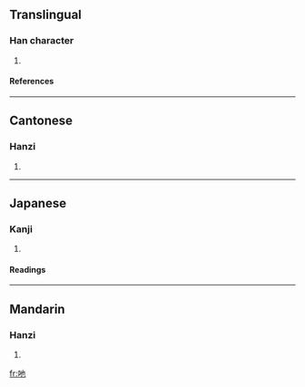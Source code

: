 ==Translingual==
===Han character===
{{Han char|rad=口|as=03|sn=6|four=|canj=口心木 (RPD)}}
# {{defn|Han}}
====References====
{{Han ref|kx=0177.021|dkj=03315|hdz=10584.090|uh=5414|ud=21524}}
----
==Cantonese==
===Hanzi===
{{yue-hanzi|jyut=yaa5|y=ya5}}
# {{defn|Cantonese}}
----
==Japanese==
===Kanji===
{{ja-kanji|grade=|rs=口03}}
# {{defn|Japanese}} 
====Readings====
{{ja-readings|on=[[せ]] (se)|kun=}}
----
==Mandarin==
===Hanzi===
{{cmn-hanzi|pin=[[má]] (ma2), [[mǎ]] (ma3), [[yě]] (ye3)|wg=ma<sup>2</sup>, ma<sup>3</sup>, yeh<sup>3</sup>}}
# {{defn|Mandarin}}

[[fr:吔]]
